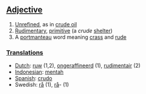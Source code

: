 ==[[Adjective]]==

# [[Unrefined]], as in [[crude oil]]
# [[Rudimentary]], [[primitive]] (a ''crude'' [[shelter]])
# A [[portmanteau]] word meaning [[crass]] and [[rude]]

===[[Translation]]s===

*[[Dutch]]: [[ruw]] (1,2), [[ongeraffineerd]] (1), [[rudimentair]] (2)
*[[Indonesian]]: [[mentah]]
*[[Spanish]]: [[crudo]]
*Swedish: [[rå]] (1), [[rå]]- (1)